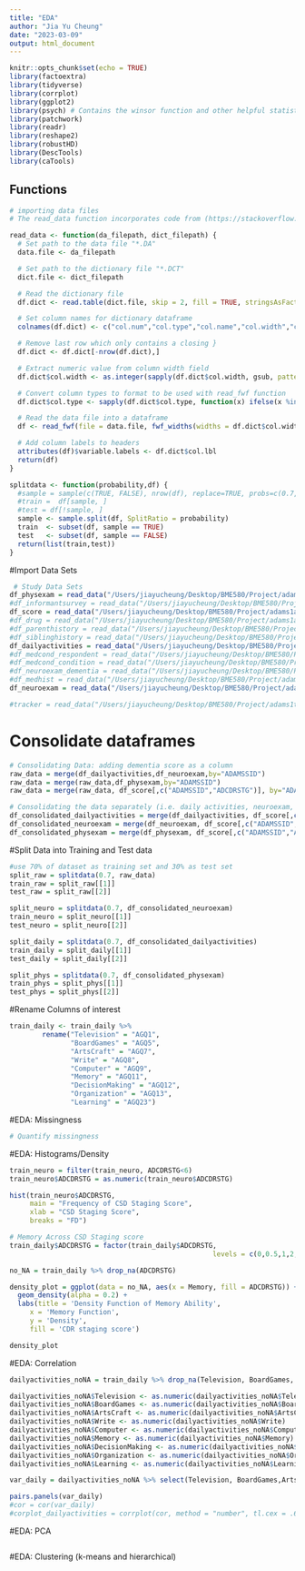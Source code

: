 ```yaml
---
title: "EDA"
author: "Jia Yu Cheung"
date: "2023-03-09"
output: html_document
---
```


```r
knitr::opts_chunk$set(echo = TRUE)
library(factoextra)
library(tidyverse)
library(corrplot)
library(ggplot2)
library(psych) # Contains the winsor function and other helpful statistical tools
library(patchwork)
library(readr)
library(reshape2)
library(robustHD)
library(DescTools)
library(caTools)
```

## Functions
```r
# importing data files
# The read_data function incorporates code from (https://stackoverflow.com/questions/45109400/how-can-i-read-a-da-file-directly-into-r), which is a script that loads .da and .dct files into R as dataframes

read_data <- function(da_filepath, dict_filepath) {
  # Set path to the data file "*.DA"
  data.file <- da_filepath

  # Set path to the dictionary file "*.DCT"
  dict.file <- dict_filepath

  # Read the dictionary file
  df.dict <- read.table(dict.file, skip = 2, fill = TRUE, stringsAsFactors = FALSE)

  # Set column names for dictionary dataframe
  colnames(df.dict) <- c("col.num","col.type","col.name","col.width","col.lbl")

  # Remove last row which only contains a closing }
  df.dict <- df.dict[-nrow(df.dict),]

  # Extract numeric value from column width field
  df.dict$col.width <- as.integer(sapply(df.dict$col.width, gsub, pattern = "[^0-9\\.]", replacement = ""))

  # Convert column types to format to be used with read_fwf function
  df.dict$col.type <- sapply(df.dict$col.type, function(x) ifelse(x %in% c("int","byte","long"), "i", ifelse(x == "float", "n", ifelse(x == "double", "d", "c"))))

  # Read the data file into a dataframe
  df <- read_fwf(file = data.file, fwf_widths(widths = df.dict$col.width, col_names = df.dict$col.name), col_types = paste(df.dict$col.type, collapse = ""))

  # Add column labels to headers
  attributes(df)$variable.labels <- df.dict$col.lbl
  return(df)
}

splitdata <- function(probability,df) {
  #sample = sample(c(TRUE, FALSE), nrow(df), replace=TRUE, probs=c(0.7,0.3))
  #train =  df[sample, ]
  #test = df[!sample, ]
  sample <- sample.split(df, SplitRatio = probability)
  train  <- subset(df, sample == TRUE)
  test   <- subset(df, sample == FALSE)
  return(list(train,test))
}
```

#Import Data Sets
```r
 # Study Data Sets
df_physexam = read_data("/Users/jiayucheung/Desktop/BME580/Project/adams1a/adams1ada/ADAMS1AB_R.da","/Users/jiayucheung/Desktop/BME580/Project/adams1a/adams1asta/ADAMS1AB_R.dct")
#df_informantsurvey = read_data("/Users/jiayucheung/Desktop/BME580/Project/adams1a/adams1ada/ADAMS1AC_R.da","/Users/jiayucheung/Desktop/BME580/Project/adams1a/adams1asta/ADAMS1AC_R.dct")
df_score = read_data("/Users/jiayucheung/Desktop/BME580/Project/adams1a/adams1ada/ADAMS1AD_R.da","/Users/jiayucheung/Desktop/BME580/Project/adams1a/adams1asta/ADAMS1AD_R.dct")
#df_drug = read_data("/Users/jiayucheung/Desktop/BME580/Project/adams1a/adams1ada/ADAMS1AE_D.da","/Users/jiayucheung/Desktop/BME580/Project/adams1a/adams1asta/ADAMS1AE_D.dct")
#df_parenthistory = read_data("/Users/jiayucheung/Desktop/BME580/Project/adams1a/adams1ada/ADAMS1AF_R.da","/Users/jiayucheung/Desktop/BME580/Project/adams1a/adams1asta/ADAMS1AF_R.dct")
#df_siblinghistory = read_data("/Users/jiayucheung/Desktop/BME580/Project/adams1a/adams1ada/ADAMS1AF_SB.da","/Users/jiayucheung/Desktop/BME580/Project/adams1a/adams1asta/ADAMS1AF_SB.dct")
df_dailyactivities = read_data("/Users/jiayucheung/Desktop/BME580/Project/adams1a/adams1ada/ADAMS1AG_R.da","/Users/jiayucheung/Desktop/BME580/Project/adams1a/adams1asta/ADAMS1AG_R.dct")
#df_medcond_respondent = read_data("/Users/jiayucheung/Desktop/BME580/Project/adams1a/adams1ada/ADAMS1AH_C.da","/Users/jiayucheung/Desktop/BME580/Project/adams1a/adams1asta/ADAMS1AH_C.dct")
#df_medcond_condition = read_data("/Users/jiayucheung/Desktop/BME580/Project/adams1a/adams1ada/ADAMS1AH_R.da","/Users/jiayucheung/Desktop/BME580/Project/adams1a/adams1asta/ADAMS1AH_R.dct")
#df_neuroexam_dementia = read_data("/Users/jiayucheung/Desktop/BME580/Project/adams1a/adams1ada/ADAMS1AJ_R.da","/Users/jiayucheung/Desktop/BME580/Project/adams1a/adams1asta/ADAMS1AJ_R.dct")
#df_medhist = read_data("/Users/jiayucheung/Desktop/BME580/Project/adams1a/adams1ada/ADAMS1AM_R.da","/Users/jiayucheung/Desktop/BME580/Project/adams1a/adams1asta/ADAMS1AM_R.dct")
df_neuroexam = read_data("/Users/jiayucheung/Desktop/BME580/Project/adams1a/adams1ada/ADAMS1AN_R.da","/Users/jiayucheung/Desktop/BME580/Project/adams1a/adams1asta/ADAMS1AN_R.dct")

#tracker = read_data("/Users/jiayucheung/Desktop/BME580/Project/adams1trk/ADAMS1TRK_R.da","/Users/jiayucheung/Desktop/BME580/Project/adams1trk/adams1trksta/ADAMS1TRK_R.dct")
```

# Consolidate dataframes 
```r
# Consolidating Data: adding dementia score as a column 
raw_data = merge(df_dailyactivities,df_neuroexam,by="ADAMSSID")
raw_data = merge(raw_data,df_physexam,by="ADAMSSID")
raw_data = merge(raw_data, df_score[,c("ADAMSSID","ADCDRSTG")], by="ADAMSSID", how = 'left', all.x = TRUE)

# Consolidating the data separately (i.e. daily activities, neuroexam, physexam)
df_consolidated_dailyactivities = merge(df_dailyactivities, df_score[,c("ADAMSSID","ADCDRSTG")], by="ADAMSSID", how = 'left', all.x = TRUE)
df_consolidated_neuroexam = merge(df_neuroexam, df_score[,c("ADAMSSID","ADCDRSTG")], by="ADAMSSID", how = 'left', all.x = TRUE)
df_consolidated_physexam = merge(df_physexam, df_score[,c("ADAMSSID","ADCDRSTG")], by="ADAMSSID", how = 'left', all.x = TRUE)
```

#Split Data into Training and Test data
```r
#use 70% of dataset as training set and 30% as test set
split_raw = splitdata(0.7, raw_data)
train_raw = split_raw[[1]]
test_raw = split_raw[[2]]

split_neuro = splitdata(0.7, df_consolidated_neuroexam)
train_neuro = split_neuro[[1]]
test_neuro = split_neuro[[2]]

split_daily = splitdata(0.7, df_consolidated_dailyactivities)
train_daily = split_daily[[1]]
test_daily = split_daily[[2]]

split_phys = splitdata(0.7, df_consolidated_physexam)
train_phys = split_phys[[1]]
test_phys = split_phys[[2]]
```
#Rename Columns of interest
```r
train_daily <- train_daily %>% 
        rename("Television" = "AGQ1",
               "BoardGames" = "AGQ5",
               "ArtsCraft" = "AGQ7",
               "Write" = "AGQ8",
               "Computer" = "AGQ9",
               "Memory" = "AGQ11",
               "DecisionMaking" = "AGQ12",
               "Organization" = "AGQ13",
               "Learning" = "AGQ23")
```
#EDA: Missingness
```r
# Quantify missingness
```
#EDA: Histograms/Density
```r
train_neuro = filter(train_neuro, ADCDRSTG<6)
train_neuro$ADCDRSTG = as.numeric(train_neuro$ADCDRSTG)

hist(train_neuro$ADCDRSTG,
     main = "Frequency of CSD Staging Score",
     xlab = "CSD Staging Score",
     breaks = "FD")

# Memory Across CSD Staging score
train_daily$ADCDRSTG = factor(train_daily$ADCDRSTG, 
                                                  levels = c(0,0.5,1,2,3,4,5))

no_NA = train_daily %>% drop_na(ADCDRSTG)

density_plot = ggplot(data = no_NA, aes(x = Memory, fill = ADCDRSTG)) +
  geom_density(alpha = 0.2) + 
  labs(title = 'Density Function of Memory Ability',
     x = 'Memory Function',
     y = 'Density',
     fill = 'CDR staging score')

density_plot
```

#EDA: Correlation
```r
dailyactivities_noNA = train_daily %>% drop_na(Television, BoardGames, ArtsCraft, Write, Computer, Memory, DecisionMaking, Organization, Learning)

dailyactivities_noNA$Television <- as.numeric(dailyactivities_noNA$Television)
dailyactivities_noNA$BoardGames <- as.numeric(dailyactivities_noNA$BoardGames)
dailyactivities_noNA$ArtsCraft <- as.numeric(dailyactivities_noNA$ArtsCraft)
dailyactivities_noNA$Write <- as.numeric(dailyactivities_noNA$Write)
dailyactivities_noNA$Computer <- as.numeric(dailyactivities_noNA$Computer)
dailyactivities_noNA$Memory <- as.numeric(dailyactivities_noNA$Memory)
dailyactivities_noNA$DecisionMaking <- as.numeric(dailyactivities_noNA$DecisionMaking)
dailyactivities_noNA$Organization <- as.numeric(dailyactivities_noNA$Organization)
dailyactivities_noNA$Learning <- as.numeric(dailyactivities_noNA$Learning)

var_daily = dailyactivities_noNA %>% select(Television, BoardGames,ArtsCraft,Write,Computer,Memory,DecisionMaking,Organization,Learning)

pairs.panels(var_daily)
#cor = cor(var_daily)
#corplot_dailyactivities = corrplot(cor, method = "number", tl.cex = .6, number.cex = .8)
```
#EDA: PCA
```r

```

#EDA: Clustering (k-means and hierarchical)